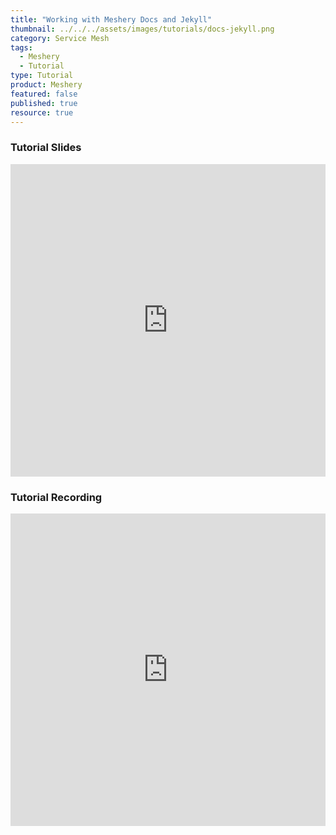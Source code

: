 ```yaml
---
title: "Working with Meshery Docs and Jekyll"
thumbnail: ../../../assets/images/tutorials/docs-jekyll.png
category: Service Mesh
tags: 
  - Meshery
  - Tutorial
type: Tutorial
product: Meshery
featured: false
published: true
resource: true
---
```



<ResourcesWrapper> 
      <h3> Tutorial Slides </h3>
        <iframe	 src="https://docs.google.com/presentation/d/1GhJH3YF5mBeYX7I7ItEd-EbUmk1cnn3BdK1X230kwII/embed?start=false&loop=false&delayms=3000" loading="lazy"	
              frameBorder="0" allowFullScreen width="100%" height="500">	
        </iframe>
      <h3> Tutorial Recording </h3>
        <iframe className="iframe" src="https://www.youtube.com/embed/PBq7mIPnPhM" loading="lazy"
              frameBorder="0" allow="accelerometer; autoplay; encrypted-media; gyroscope; picture-in-picture"allowFullScreen width="100%" height="500">
        </iframe>

</ResourcesWrapper>